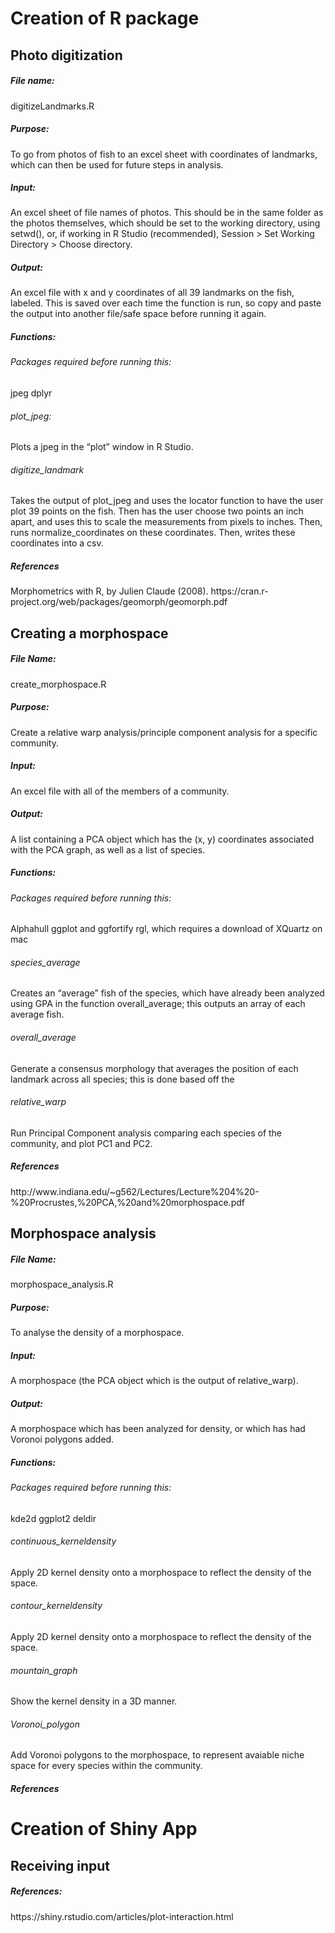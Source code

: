 # Creation of R package
## Photo digitization
##### File name:
digitizeLandmarks.R

##### Purpose:
To go from photos of fish to an excel sheet with coordinates of landmarks, which can then be used for future steps in analysis.

##### Input:
An excel sheet of file names of photos. This should be in the same folder as the photos themselves, which should be set to the working directory, using setwd(), or, if working in R Studio (recommended), Session > Set Working Directory > Choose directory.

##### Output:
An excel file with x and y coordinates of all 39 landmarks on the fish, labeled. This is saved over each time the function is run, so copy and paste the output into another file/safe space before running it again.

##### Functions:

###### Packages required before running this:
jpeg
dplyr

###### plot_jpeg:
Plots a jpeg in the "plot" window in R Studio.

###### digitize_landmark
Takes the output of plot_jpeg and uses the locator function to have the user plot 39 points on the fish. Then has the user choose two points an inch apart, and uses this to scale the measurements from pixels to inches. Then, runs normalize_coordinates on these coordinates. Then, writes these coordinates into a csv.

##### References
Morphometrics with R, by Julien Claude (2008).
https://cran.r-project.org/web/packages/geomorph/geomorph.pdf


## Creating a morphospace

##### File Name:
create_morphospace.R

##### Purpose:
Create a relative warp analysis/principle component analysis for a specific community.

##### Input:
An excel file with all of the members of a community. 

##### Output:
A list containing a PCA object which has the (x, y) coordinates associated with the PCA graph, as well as a list of species.

##### Functions:

###### Packages required before running this:
Alphahull
ggplot and ggfortify
rgl, which requires a download of XQuartz on mac

###### species_average
Creates an "average" fish of the species, which have already been analyzed using GPA in the function overall_average; this outputs an array of each average fish.

###### overall_average
Generate a consensus morphology that averages the position of each landmark across all species; this is done based off the 

###### relative_warp
Run Principal Component analysis comparing each species of the community, and plot PC1 and PC2.

##### References
http://www.indiana.edu/~g562/Lectures/Lecture%204%20-%20Procrustes,%20PCA,%20and%20morphospace.pdf

## Morphospace analysis

##### File Name:
morphospace_analysis.R

##### Purpose:
To analyse the density of a morphospace.

##### Input:
A morphospace (the PCA object which is the output of relative_warp).

##### Output:
A morphospace which has been analyzed for density, or which has had Voronoi polygons added.

##### Functions:

###### Packages required before running this:
kde2d
ggplot2
deldir

###### continuous_kerneldensity
Apply 2D kernel density onto a morphospace to reflect the density of the space.

###### contour_kerneldensity
Apply 2D kernel density onto a morphospace to reflect the density of the space.

###### mountain_graph
Show the kernel density in a 3D manner.

###### Voronoi_polygon
Add Voronoi polygons to the morphospace, to represent avaiable niche space for every species within the community.

##### References

# Creation of Shiny App

## Receiving input 

##### References:
https://shiny.rstudio.com/articles/plot-interaction.html
